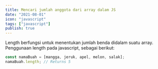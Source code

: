 ```yaml
---
title: Mencari jumlah anggota dari array dalam JS
date: "2021-08-01"
icon: "javascript"
tags: ["javascript"]
publish: true
---
```


Length berfungsi untuk menentukan jumlah benda didalam suatu array. Penggunaan length pada javascript, sebagai berikut:

```javascript
const namaBuah = [mangga, jeruk, apel, melon, salak];
namaBuah.length; // Returns 5
```
